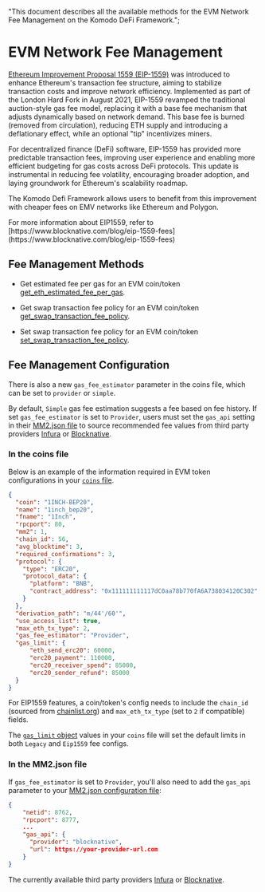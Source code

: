   "This document describes all the available methods for the EVM Network Fee Management on the Komodo DeFi Framework.";

# EVM Network Fee Management

[Ethereum Improvement Proposal 1559 (EIP-1559)](https://github.com/ethereum/EIPs/blob/master/EIPS/eip-1559.md) was introduced to enhance Ethereum's transaction fee structure, aiming to stabilize transaction costs and improve network efficiency. Implemented as part of the London Hard Fork in August 2021, EIP-1559 revamped the traditional auction-style gas fee model, replacing it with a base fee mechanism that adjusts dynamically based on network demand. This base fee is burned (removed from circulation), reducing ETH supply and introducing a deflationary effect, while an optional "tip" incentivizes miners.

For decentralized finance (DeFi) software, EIP-1559 has provided more predictable transaction fees, improving user experience and enabling more efficient budgeting for gas costs across DeFi protocols. This update is instrumental in reducing fee volatility, encouraging broader adoption, and laying groundwork for Ethereum's scalability roadmap.

The Komodo Defi Framework allows users to benefit from this improvement with cheaper fees on EMV networks like Ethereum and Polygon.

<Note>
  For more information about EIP1559, refer to [https://www.blocknative.com/blog/eip-1559-fees](https://www.blocknative.com/blog/eip-1559-fees)
</Note>

## Fee Management Methods

*   Get estimated fee per gas for an EVM coin/token [get\_eth\_estimated\_fee\_per\_gas](/komodo-defi-framework/api/v20/wallet/fee_management/get_eth_estimated_fee_per_gas/).

*   Get swap transaction fee policy for an EVM coin/token [get\_swap\_transaction\_fee\_policy](/komodo-defi-framework/api/v20/wallet/fee_management/get_swap_transaction_fee_policy/).

*   Set swap transaction fee policy for an EVM coin/token [set\_swap\_transaction\_fee\_policy](/komodo-defi-framework/api/v20/wallet/fee_management/set_swap_transaction_fee_policy/).

## Fee Management Configuration

There is also a new `gas_fee_estimator` parameter in the coins file, which can be set to `provider` or `simple`.

By default, `Simple` gas fee estimation suggests a fee based on fee history. If set `gas_fee_estimator` is set to `Provider`, users must set the `gas_api` setting in their [MM2.json file](/komodo-defi-framework/setup/configure-mm2-json/) to source recommended fee values from third party providers [Infura](https://www.infura.io/) or [Blocknative](https://www.blocknative.com/).

### In the coins file

Below is an example of the information required in EVM token configurations in your [`coins` file](/komodo-defi-framework/tutorials/listing-a-new-coin/#erc-20-token-example).

```json
{
  "coin": "1INCH-BEP20",
  "name": "1inch_bep20",
  "fname": "1Inch",
  "rpcport": 80,
  "mm2": 1,
  "chain_id": 56,
  "avg_blocktime": 3,
  "required_confirmations": 3,
  "protocol": {
    "type": "ERC20",
    "protocol_data": {
      "platform": "BNB",
      "contract_address": "0x111111111117dC0aa78b770fA6A738034120C302"
    }
  },
  "derivation_path": "m/44'/60'",
  "use_access_list": true,
  "max_eth_tx_type": 2,
  "gas_fee_estimator": "Provider",
  "gas_limit": {
      "eth_send_erc20": 60000,
      "erc20_payment": 110000,
      "erc20_receiver_spend": 85000,
      "erc20_sender_refund": 85000
  }
}
```

For EIP1559 features, a coin/token's config needs to include the `chain_id` (sourced from [chainlist.org](https://chainlist.org)) and `max_eth_tx_type` (set to `2` if compatible) fields.

The [`gas_limit` object](/komodo-defi-framework/tutorials/listing-a-new-coin/) values in your `coins` file will set the default limits in both `Legacy` and `Eip1559` fee configs.

### In the MM2.json file

If `gas_fee_estimator` is set to `Provider`, you'll also need to add the `gas_api` parameter to your [MM2.json configuration file](/komodo-defi-framework/setup/configure-mm2-json/):

```json
{
    "netid": 8762,
    "rpcport": 8777,
    ...
    "gas_api": {
      "provider": "blocknative",
      "url": https://your-provider-url.com
    }
}
```

The currently available third party providers [Infura](https://www.infura.io/) or [Blocknative](https://www.blocknative.com/).
